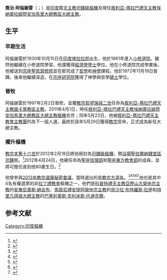 {{blpsources|time=2019-07-04T13:58:41+00:00}}
{{Infobox Christian leader
| type             = Cardinal<!-- 必填英文參數 -->
| name             = 喬治·阿倫謝雷
| title            = [[敘利亞-瑪拉巴禮天主教埃納庫拉姆暨安加馬里大總教區|敘利亞-瑪拉巴禮天主教埃納庫拉姆暨安加馬里大總教區大總主教]]
| image            = George_Alencherry.jpg
| birth_name       = {{lang|en|George Alencherry}}
| see              = [[敘利亞-瑪拉巴禮天主教埃納庫拉姆暨安加馬里大總教區|敘利亞-瑪拉巴禮天主教埃納庫拉姆暨安加馬里大總教區]]
| appointed        = 2011年5月24日
| term_start       = 2011年5月29日
| predecessor      = {{link-en|喬治·維塔雅提|Varkey Vithayathil|}}[[樞機|樞機]]
| successor        = （現任）
| other_post       = [[浴場聖伯爾納鐸堂|浴場聖伯爾納鐸堂區領銜司鐸]]
| ordination       = 1972年11月19日
| ordained_by      =
| consecration     = 1997年2月2日
| consecrated_by   =
| cardinal         = 2012年2月18日
| created_cardinal_by = [[教宗本篤十六世|教宗本篤十六世]]
| rank             = [[樞機|司鐸級樞機]]
| birth_date       = {{birth date and age|1945|4|19}}
| birth_place      = [[印度|印度]][[喀拉拉邦|喀拉拉邦]]
| religion         = [[敘利亞-瑪拉巴禮天主教會|敘利亞-瑪拉巴禮天主教會]]
| previous_post    = [[敘利亞-瑪拉巴禮天主教圖卡萊教區|敘利亞-瑪拉巴禮天主教圖卡萊教區主教]]（1997年－2011年）
}}

'''喬治·阿倫謝雷'''（{{lang-en|George Alencherry}}；{{bd|1945年|4月19日|catIdx=George Alencherry}}）是[[印度|印度]]籍[[天主教|天主教]][[樞機|司鐸級樞機]]及現任[[敘利亞-瑪拉巴禮天主教埃納庫拉姆暨安加馬里大總教區|敘利亞-瑪拉巴禮天主教埃納庫拉姆暨安加馬里大總教區大總主教]]。

==生平==
===早期生活===
阿倫謝雷於1930年10月15日在[[印度|印度]][[喀拉拉邦|喀拉拉邦]]出生。他於1961年進入[[修道院|小修道院]]。雖然他繼續在小修道院學習，他還獲得{{link-en|聖碧文學院|St. Berchmans College|}}[[經濟學|經濟學]][[學士|學士]]學位。他在小修道院完成學業後，他被送到[[宗座聖若瑟修院|宗座聖若瑟修院]]並在那{{裡}}完成了[[哲學|哲學]]和[[神學|神學]]課程。他於1972年11月19日晉鐸。後來他繼續深造，在[[宗座研究院|宗座研究院]]獲得了神學與哲學[[碩士|碩士]]學位。

===晉牧===
阿倫謝雷於1997年2月2日晉牧，並獲[[教宗若望保祿二世|教宗若望保祿二世]]任命為[[敘利亞-瑪拉巴禮天主教圖卡萊教區|敘利亞-瑪拉巴禮天主教圖卡萊教區]][[主教|主教]]。2011年4月1日，時任[[敘利亞-瑪拉巴禮天主教埃納庫拉姆暨安加馬里大總教區|敘利亞-瑪拉巴禮天主教埃納庫拉姆暨安加馬里大總教區大總主教]]{{link-en|喬治·維塔雅提|Varkey Vithayathil|}}[[樞機|樞機]]去世；同年5月23日，他被[[敘利亞-瑪拉巴禮天主教會|敘利亞-瑪拉巴禮天主教會]][[主教團|主教團]]列為下一屆人選，最終於該年5月29日獲得[[教宗|教宗]]受命，正式成為新任大總主教。

===擢升樞機===
[[教宗本篤十六世|教宗本篤十六世]]於2012年2月18日將他冊封為[[樞機|司鐸級樞機]]，領[[浴場聖伯爾納鐸堂|浴場聖伯爾納鐸堂區司鐸]]銜。<ref>{{cite web|url=http://www.deseretnews.com/article/700212923/Pope-names-22-new-cardinals-including-2-Americans.html|title=Pope names 22 new cardinals, including 2 Americans|work=Deseret News|accessdate=2015-01-23|archive-date=2015-01-23|archive-url=https://web.archive.org/web/20150123035810/http://www.deseretnews.com/article/700212923/Pope-names-22-new-cardinals-including-2-Americans.html|dead-url=no}}</ref>2012年4月24日，他被任命為[[信理部|聖座信理部]]和[[東方教會部|聖座東方教會部]]的成員，並將可擔任直到他80歲生日。<ref>{{Cite web |url=http://press.catholica.va/news_services/bulletin/news/29094.php?index=29094&po_date=21.04.2012&lang=en |title=存档副本 |accessdate=2015-02-03 |archive-date=2012-08-08 |archive-url=https://web.archive.org/web/20120808215011/http://press.catholica.va/news_services/bulletin/news/29094.php?index=29094&po_date=21.04.2012&lang=en |dead-url=no }}</ref>

他曾參與[[2013年教宗選舉秘密會議|2013年教宗選舉秘密會議]]，當時選出的是[[教宗方濟各|教宗方濟各]]。<ref name="list">{{cite web |url=http://www2.fiu.edu/~mirandas/electors-a-z.htm |title=Cardinal electors – Conclave of March 2013 – Arranged in alphabetical order |publisher=Salvador Miranda |accessdate=2013-02-18 |archive-date=2016-03-03 |archive-url=https://web.archive.org/web/20160303211447/http://www2.fiu.edu/~mirandas/electors-a-z.htm |dead-url=no }}</ref><ref name="Salvador Miranda">{{cite web |url=http://www2.fiu.edu/~mirandas/electors-precedence.htm |title=Cardinal electors arranged by orders and precedence |publisher=Salvador Miranda |accessdate=2013-02-18 |archive-date=2016-03-03 |archive-url=https://web.archive.org/web/20160303234650/http://www2.fiu.edu/~mirandas/electors-precedence.htm |dead-url=no }}</ref><ref name="Cardinal electors arranged by age">{{cite web |url=http://www2.fiu.edu/~mirandas/electors-age.htm |title=安年齡的主要選舉人 |publisher=Salvador Miranda |accessdate=2013-02-18 |archive-date=2013-02-14 |archive-url=https://web.archive.org/web/20130214070258/http://www2.fiu.edu/~mirandas/electors-age.htm |dead-url=no }}</ref><ref name="Conclave 2013 cardinals">{{cite web |url=http://www2.fiu.edu/~mirandas/conclave-xxi.htm#2013 |title=2013年3月教宗選舉秘密會議 |publisher=Salvador Miranda |accessdate=2013-11-01 |archive-date=2018-02-14 |archive-url=https://web.archive.org/web/20180214045310/http://www2.fiu.edu/~mirandas/conclave-xxi.htm#2013 |dead-url=no }}</ref><ref name="YouTube procession">{{youtube|id=cTtzyr5sBkc|title=Procession and entrance in Conclave}}</ref>他也是其中4名有權選票的非[[拉丁禮教會|拉丁禮教會]]樞機之一，他們是[[科普特禮天主教亞歷山大宗主教列表|科普特禮天主教亞歷山大榮休宗主教]]的[[安東尼奧斯·納吉布|安東尼奧斯·納吉布]]、[[馬龍尼禮安提阿宗主教列表|馬龍尼禮安提阿榮休宗主教]]的[[貝沙拉·布特羅斯·拉伊|貝沙拉·布特羅斯·拉伊]]和[[特里凡得琅大總主教列表|特里凡得琅大總主教]]的[[巴塞利奧斯·克利米斯·托通克爾|巴塞利奧斯·克利米斯·托通克爾]]。

== 参考文献 ==
{{reflist}}

{{樞機團}}
[[Category:印度樞機|Category:印度樞機]]